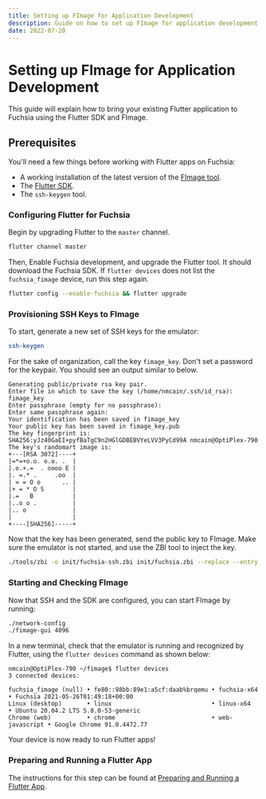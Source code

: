 ```yaml
---
title: Setting up FImage for Application Development
description: Guide on how to set up FImage for application development.
date: 2022-07-20
---
```


# Setting up FImage for Application Development

This guide will explain how to bring your existing Flutter application to Fuchsia using the Flutter SDK and FImage.

## Prerequisites

You'll need a few things before working with Flutter apps on Fuchsia:

- A working installation of the latest version of the [FImage tool](https://docs.dahliaos.io/os/fimage).
- The [Flutter SDK](https://flutter.dev/docs/get-started/install/linux).
- The `ssh-keygen` tool.

<div className="steps-container">

### Configuring Flutter for Fuchsia

Begin by upgrading Flutter to the `master` channel.

```sh
flutter channel master
```

Then, Enable Fuchsia development, and upgrade the Flutter tool. It should download the Fuchsia SDK. If `flutter devices` does not list the `fuchsia_fimage` device, run this step again.

```sh
flutter config --enable-fuchsia && flutter upgrade
```

### Provisioning SSH Keys to FImage

To start, generate a new set of SSH keys for the emulator:

```sh
ssh-keygen
```

For the sake of organization, call the key `fimage_key`. Don't set a password for the keypair. You should see an output similar to below.

```
Generating public/private rsa key pair.
Enter file in which to save the key (/home/nmcain/.ssh/id_rsa): fimage_key
Enter passphrase (empty for no passphrase):
Enter same passphrase again:
Your identification has been saved in fimage_key
Your public key has been saved in fimage_key.pub
The key fingerprint is:
SHA256:yJz40GaEI+pyfBaTgC9n2HGlGDBEBVYeLVV3PyCd99A nmcain@OptiPlex-790
The key's randomart image is:
+---[RSA 3072]----+
|=*=+o.o. o.o. .  |
|.o.+.=  . oooo E |
|. =.* .     .oo  |
| = = O o      .. |
|+ = * O S        |
|.=   B           |
|..o o .          |
|.. o             |
|                 |
+----[SHA256]-----+
```

Now that the key has been generated, send the public key to FImage. Make sure the emulator is not started, and use the ZBI tool to inject the key.

```sh
./tools/zbi -o init/fuchsia-ssh.zbi init/fuchsia.zbi --replace --entry data/ssh/authorized_keys=/home/$USER/.ssh/fimage_key.pub
```

### Starting and Checking FImage

Now that SSH and the SDK are configured, you can start FImage by running:

```bash
./network-config
./fimage-gui 4096
```

In a new terminal, check that the emulator is running and recognized by Flutter, using the `flutter devices` command as shown below:

```
nmcain@OptiPlex-790 ~/fimage$ flutter devices
3 connected devices:

fuchsia_fimage (null) • fe80::98bb:89e1:a5cf:daab%brqemu • fuchsia-x64    • Fuchsia 2021-05-26T01:49:18+00:00
Linux (desktop)       • linux                            • linux-x64      • Ubuntu 20.04.2 LTS 5.8.0-53-generic
Chrome (web)          • chrome                           • web-javascript • Google Chrome 91.0.4472.77
```

Your device is now ready to run Flutter apps!

### Preparing and Running a Flutter App

The instructions for this step can be found at [Preparing and Running a Flutter App](fimage-run-app).

</div>
